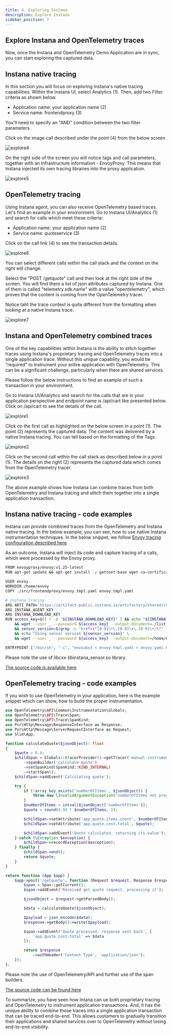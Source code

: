 ```yaml
---
title: 4. Exploring Instana
description: Explore Instana
sidebar_position: 7
---
```


## Explore Instana and OpenTelemetry traces

Now, once the Instana and OpenTelemetry Demo Application are in sync, you can start exploring the captured data.

## Instana native tracing

In this section you will focus on exploring Instana's native tracing capabilities. Within the Instana UI, select Analytics (1).  Then, add two Filter criteria as shown below.

- Application name: your application name (2)
- Service name: frontendproxy (3)

You'll need to specify an "AND" condition between the two filter parameters.

Click on the image call described under the point (4) from the below screen

![explore4](images/explore-004-fixed.png)

On the right side of the screen you will notice tags and call parameters, together with an Infrastructure information - EnvoyProxy. 
This means that Instana injected its own tracing libraries into the proxy application.

![explore5](images/explore-005-fixed.png)

## OpenTelemetry tracing

Using Instana agent, you can also receive OpenTelemetry based traces. Let's find an example in your environment.
Go to Instana UI/Analytics (1) and search for calls which meet these criteria: 

- Application name: your application name (2)
- Service name: quoteservice (3)

Click on the call link (4) to see the transaction details.

![explore6](images/explore-006-fixed.png)

You can select different calls within the call stack and the context on the right will change.  

Select the "POST /getquote" call and then look at the right side of the screen. You will find there a list of json attributes captured by Instana. One of them is called 
"telemetry.sdk.name" with a value "opentelemetry", which proves that the content is coming from the OpenTelemetry tracer.

Notice taht the trace context is quite different from the formatting when looking at a native Instana trace.

![explore7](images/explore-007-fixed.png)

## Instana and OpenTelemetry combined traces

One of the key capabilities within Instana is the ability to stitch together traces using Instana's proprietary tracing and OpenTelemetry traces into a single application trace.
Without this unique capability, you would be "required" to instrument your entire application with OpenTelemetry.   This can be a significant challenge, 
particularly when there are shared services.

Please follow the below instructions to find an example of such a transaction in your environment.

Go to Instana UI/Analytics and search for the calls that are in your application perspective and endpoint name is /api/cart like presented below.
Click on /api/cart to see the details of the call.

![explore1](images/explore-003-fixed.png)

Click on the first call as highlighted on the below screen in a point (1). The point (2) represents the captured data. 
The content was delivered by a native Instana tracing.  You can tell based on the formatting of the Tags.

![explore2](images/explore-001-fixed.png)

Click on the second call within the call stack as described below in a point (1). The details on the right (2) represents the captured data which comes 
from the OpenTelemetry tracer.

![explore3](images/explore-002-fixed.png)

The above example shows how Instana can combine traces from both OpenTelemetry and Instana tracing and stitch them together into a single application transaction.

## Instana native tracing - code examples

Instana can provide combined traces from the OpenTelemetry and Instana native tracing. In the below example, you can see, how to 
use native Instana instrumentation techniques. In the below snippet, we follow [Envoy tracing configuration described here](https://www.ibm.com/docs/en/instana-observability/current?topic=technologies-monitoring-envoy-proxy#configuring-distributed-tracing)

As an outcome, Instana will inject its code and capture tracing of a calls, which were processed by the Envoy proxy.

```bash
FROM envoyproxy/envoy:v1.25-latest
RUN apt-get update && apt-get install -y gettext-base wget ca-certificates && apt-get clean && rm -rf /var/lib/apt/lists/*

USER envoy
WORKDIR /home/envoy
COPY ./src/frontendproxy/envoy.tmpl.yaml envoy.tmpl.yaml

# Instana tracing
ARG ARTI_PATH='https://artifact-public.instana.io/artifactory/shared/com/instana/libinstana_sensor/'
ARG INSTANA_AGENT_KEY
ARG INSTANA_DOWNLOAD_KEY
RUN access_key=$([ ! -z "${INSTANA_DOWNLOAD_KEY}" ] && echo "${INSTANA_DOWNLOAD_KEY}" || echo "${INSTANA_AGENT_KEY}") \
    && wget --user _ --password ${access_key} --output-document=./list.html ${ARTI_PATH} \
    && sensor_version=$(grep -o "href=\"[0-9]\+\.[0-9]\+\.[0-9]\+/\"" ./list.html | tail -n1 | cut -d'"' -f2) \
    && echo "Using sensor version ${sensor_version}" \
    && wget --user _ --password ${access_key} --output-document=/home/envoy/libcxx-libinstana_sensor.so ${ARTI_PATH}${sensor_version}linux-amd64-libcxx-libinstana_sensor.so

ENTRYPOINT ["/bin/sh", "-c", "envsubst < envoy.tmpl.yaml > envoy.yaml && envoy -c envoy.yaml;"]
```

Please note the use of libcxx-libinstana_sensor.so library.

[The source code is available here](https://github.com/instana/opentelemetry-demo/blob/main/src/frontendproxy/Dockerfile)

## OpenTelemetry tracing - code examples

If you wish to use OpenTelemetry in your application, here is the example snippet which can show, how to build the proper instrumentation. 

```php
use OpenTelemetry\API\Common\Instrumentation\Globals;
use OpenTelemetry\API\Trace\Span;
use OpenTelemetry\API\Trace\SpanKind;
use Psr\Http\Message\ResponseInterface as Response;
use Psr\Http\Message\ServerRequestInterface as Request;
use Slim\App;

function calculateQuote($jsonObject): float
{
    $quote = 0.0;
    $childSpan = Globals::tracerProvider()->getTracer('manual-instrumentation')
        ->spanBuilder('calculate-quote')
        ->setSpanKind(SpanKind::KIND_INTERNAL)
        ->startSpan();
    $childSpan->addEvent('Calculating quote');

    try {
        if (!array_key_exists('numberOfItems', $jsonObject)) {
            throw new \InvalidArgumentException('numberOfItems not provided');
        }
        $numberOfItems = intval($jsonObject['numberOfItems']);
        $quote = round(8.90 * $numberOfItems, 2);

        $childSpan->setAttribute('app.quote.items.count', $numberOfItems);
        $childSpan->setAttribute('app.quote.cost.total', $quote);

        $childSpan->addEvent('Quote calculated, returning its value');
    } catch (\Exception $exception) {
        $childSpan->recordException($exception);
    } finally {
        $childSpan->end();
        return $quote;
    }
}

return function (App $app) {
    $app->post('/getquote', function (Request $request, Response $response) {
        $span = Span::getCurrent();
        $span->addEvent('Received get quote request, processing it');

        $jsonObject = $request->getParsedBody();

        $data = calculateQuote($jsonObject);

        $payload = json_encode($data);
        $response->getBody()->write($payload);

        $span->addEvent('Quote processed, response sent back', [
            'app.quote.cost.total' => $data
        ]);

        return $response
            ->withHeader('Content-Type', 'application/json');
    });
};
```

Please note the use of OpenTelemetry/API and further use of the span builders.

[The source code can be found here](https://github.com/instana/opentelemetry-demo/blob/main/src/quoteservice/app/routes.php)


To summarize, you have seen how Intana can ue both proprietary tracing and OpenTelemetry to instrument application transactions. 
And, it has the unique ability to combine those traces into a single application transaction that can be traced end-to-end. 
This allows customers to gradually transition their applications and shared services over to OpenTelemetry without losing end-to-end visibility.